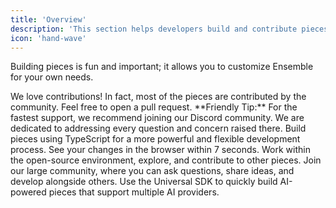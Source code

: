 ```yaml
---
title: 'Overview'
description: 'This section helps developers build and contribute pieces.'
icon: 'hand-wave'
---
```


Building pieces is fun and important; it allows you to customize Ensemble for your own needs.

<Tip>
 We love contributions! In fact, most of the pieces are contributed by the community. Feel free to open a pull request.
</Tip>
<Tip>
**Friendly Tip:**
For the fastest support, we recommend joining our Discord community. We are dedicated to addressing every question and concern raised there.
</Tip>


<CardGroup cols={2}>
  <Card title="Code with TypeScript" icon="code">
    Build pieces using TypeScript for a more powerful and flexible development process.
  </Card>
  <Card title="Hot Reloading" icon="cloud-bolt">
    See your changes in the browser within 7 seconds.
  </Card>
  <Card title="Open Source" icon="earth-americas">
    Work within the open-source environment, explore, and contribute to other pieces.
  </Card>
  <Card title="Community Support" icon="people">
    Join our large community, where you can ask questions, share ideas, and develop alongside others.
  </Card>
  <Card title="Universal AI SDK" icon="brain">
    Use the Universal SDK to quickly build AI-powered pieces that support multiple AI providers.
  </Card>
</CardGroup>
